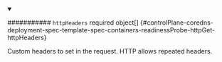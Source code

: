 


<details className="config-field" data-expandable="true" open>
<summary>

########### `httpHeaders` <span className="config-field-required" data-required="false">required</span> <span className="config-field-type">object[]</span> <span className="config-field-default"></span> <span className="config-field-enum"></span> {#controlPlane-coredns-deployment-spec-template-spec-containers-readinessProbe-httpGet-httpHeaders}

Custom headers to set in the request. HTTP allows repeated headers.

</summary>

<PartialHttpheadersreference />


</details>
